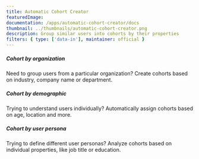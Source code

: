 ```yaml
---
title: Automatic Cohort Creator
featuredImage:
documentation: /apps/automatic-cohort-creator/docs
thumbnail: ../thumbnails/automatic-cohort-creator.png
description: Group similar users into cohorts by their properties
filters: { type: ['data-in'], maintainer: official }
---
```


<Section
    divider={false}
    title="Find new ways to group users together and analyze their behaviour by automatically assigning similar users to a cohort based on their properties."
    size="full"
    cols={3}
>
    <div>
        <h5>Cohort by organization</h5>
        <p>Need to group users from a particular organization? Create cohorts based on industry, company name or department.</p>
    </div>
    <div>
        <h5>Cohort by demographic</h5>
        <p>Trying to understand users individually? Automatically assign cohorts based on age, location and more.</p>
    </div>
    <div>
        <h5>Cohort by user persona</h5>
        <p>Trying to define different user personas? Analyze cohorts based on individual properties, like job title or education.</p>
    </div>
</Section>

<TutorialsSlider topic="auto-cohorts" />

<Documentation />
